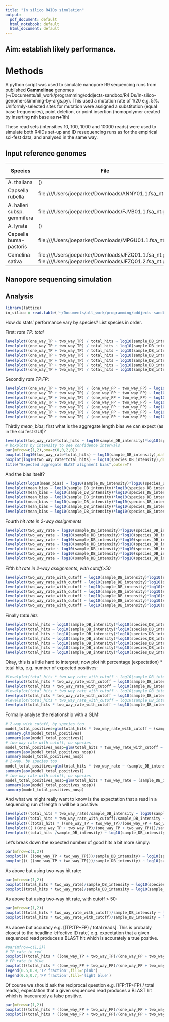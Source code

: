 ```yaml
---
title: "In silico R4IDs simulation"
output:
  pdf_document: default
  html_notebook: default
  html_document: default
---
```


## Aim: establish likely performance.

# Methods

A python script was used to simulate nanopore R9 sequencing runs from published **Cammelinae** genomes (~/Documents/all_work/programming/oddjects-sandbox/R4IDs/In-silico-genome-skimming-by-args.py). This used a mutation rate of 1/20 e.g. 5%. Uniformly-selected sites for mutation were assigned a substitution (equal base frequencies), point deletion, or point insertion (homopolymer created by inserting **n**th base as **n+1**th)

These read sets (intensities 10, 100, 1000 and 10000 reads) were used to simulate both R4IDs set-up and ID resequencing runs as for the empirical sci-fest data, and analysed in the same way.

## Input reference genomes

Species | File | Mbp | # contigs
------- | ---- | --- | ---------
A. thaliana | () | 120 | 7
Capsella rubella | file:////Users/joeparker/Downloads/ANNY01.1.fsa_nt.gz | 129 | 7,067
A. halleri subsp. gemmifera | file:////Users/joeparker/Downloads/FJVB01.1.fsa_nt.gz | 196 | 2,239
A. lyrata | () | 208 | 3645
Capsella bursa-pastoris | file:////Users/joeparker/Downloads/MPGU01.1.fsa_nt.gz | 268 | 8,186 
Camelina sativa | file:////Users/joeparker/Downloads/JFZQ01.1.fsa_nt.gz file:////Users/joeparker/Downloads/JFZQ01.2.fsa_nt.gz | 641 | 37,780

## Nanopore sequencing simulation

## Analysis

```r
library(lattice)
in_silico = read.table('~/Documents/all_work/programming/oddjects-sandbox/R4IDs/manuscript-analyses/in-silico.out.parsed.tdf',header=T,sep="\t")

```

How do stats' performance vary by species? List species in order. 

First: *rate TP: total*

```r
levelplot((one_way_TP + two_way_TP) / total_hits ~ log10(sample_DB_intensity)*log10(species_DB_intensity),data=in_silico, col.regions = heat.colors(100)[length(heat.colors(100)):1], main="All species")
levelplot((one_way_TP + two_way_TP) / total_hits ~ log10(sample_DB_intensity)*log10(species_DB_intensity),data=in_silico[in_silico$TP_species=='A-thaliana_02',], col.regions = heat.colors(100)[length(heat.colors(100)):1], main="A. thaliana",sub='120Mbp; 7 contigs')
levelplot((one_way_TP + two_way_TP) / total_hits ~ log10(sample_DB_intensity)*log10(species_DB_intensity),data=in_silico[in_silico$TP_species=='C-rubella_03',], col.regions = heat.colors(100)[length(heat.colors(100)):1], main="C. rubella",sub='129Mbp; 7,067 contigs')
levelplot((one_way_TP + two_way_TP) / total_hits ~ log10(sample_DB_intensity)*log10(species_DB_intensity),data=in_silico[in_silico$TP_species=='A-halleri_01',], col.regions = heat.colors(100)[length(heat.colors(100)):1], main="A. halleri",sub='196Mbp; 2,239 contigs')
levelplot((one_way_TP + two_way_TP) / total_hits ~ log10(sample_DB_intensity)*log10(species_DB_intensity),data=in_silico[in_silico$TP_species=='A-lyrata_04',], col.regions = heat.colors(100)[length(heat.colors(100)):1], main="A. lyrata",sub='208Mbp; 3,645 contigs')
levelplot((one_way_TP + two_way_TP) / total_hits ~ log10(sample_DB_intensity)*log10(species_DB_intensity),data=in_silico[in_silico$TP_species=='C-bursa_05',], col.regions = heat.colors(100)[length(heat.colors(100)):1], main="C. bursa",sub='268Mbp; 8,186 contigs')
levelplot((one_way_TP + two_way_TP) / total_hits ~ log10(sample_DB_intensity)*log10(species_DB_intensity),data=in_silico[in_silico$TP_species=='C-sativa_06',], col.regions = heat.colors(100)[length(heat.colors(100)):1], main="C. sativa",sub='641Mbp; 37,780 contigs')
```
Secondly *rate TP:FP*:
```r
levelplot((one_way_TP + two_way_TP) / (one_way_FP + two_way_FP) ~ log10(sample_DB_intensity)*log10(species_DB_intensity),data=in_silico, col.regions = heat.colors(100)[length(heat.colors(100)):1], main="All species")
levelplot((one_way_TP + two_way_TP) / (one_way_FP + two_way_FP) ~ log10(sample_DB_intensity)*log10(species_DB_intensity),data=in_silico[in_silico$TP_species=='A-thaliana_02',], col.regions = heat.colors(100)[length(heat.colors(100)):1], main="A. thaliana",sub='120Mbp; 7 contigs')
levelplot((one_way_TP + two_way_TP) / (one_way_FP + two_way_FP) ~ log10(sample_DB_intensity)*log10(species_DB_intensity),data=in_silico[in_silico$TP_species=='C-rubella_03',], col.regions = heat.colors(100)[length(heat.colors(100)):1], main="C. rubella",sub='129Mbp; 7,067 contigs')
levelplot((one_way_TP + two_way_TP) / (one_way_FP + two_way_FP) ~ log10(sample_DB_intensity)*log10(species_DB_intensity),data=in_silico[in_silico$TP_species=='A-halleri_01',], col.regions = heat.colors(100)[length(heat.colors(100)):1], main="A. halleri",sub='196Mbp; 2,239 contigs')
levelplot((one_way_TP + two_way_TP) / (one_way_FP + two_way_FP) ~ log10(sample_DB_intensity)*log10(species_DB_intensity),data=in_silico[in_silico$TP_species=='A-lyrata_04',], col.regions = heat.colors(100)[length(heat.colors(100)):1], main="A. lyrata",sub='208Mbp; 3,645 contigs')
levelplot((one_way_TP + two_way_TP) / (one_way_FP + two_way_FP) ~ log10(sample_DB_intensity)*log10(species_DB_intensity),data=in_silico[in_silico$TP_species=='C-bursa_05',], col.regions = heat.colors(100)[length(heat.colors(100)):1], main="C. bursa",sub='268Mbp; 8,186 contigs')
levelplot((one_way_TP + two_way_TP) / (one_way_FP + two_way_FP) ~ log10(sample_DB_intensity)*log10(species_DB_intensity),data=in_silico[in_silico$TP_species=='C-sativa_06',], col.regions = heat.colors(100)[length(heat.colors(100)):1], main="C. sativa",sub='641Mbp; 37,780 contigs')
```

Thirdly *mean_bias*; first what is the aggregate length bias we can expect (as in the sci fest GUI)?
```r
levelplot(two_way_rate*total_hits ~ log10(sample_DB_intensity)*log10(species_DB_intensity),data=in_silico, at=seq(0,3000,length.out=31), col.regions = heat.colors(31)[length(heat.colors(31)):1], main="Expected aggregate BLAST alignment bias",xlab='log10 sample reads resequenced', ylab='log10 R4ID database training reads')
# boxplots by intensity to see confidence intervals
par(mfrow=c(1,2),oma=c(0,0,2,0))
boxplot(log10(two_way_rate*total_hits) ~ log10(sample_DB_intensity),data=in_silico,xlab='log10 sample reads resequenced', ylab='Expected aggregate BLAST alignment bias')
boxplot(log10(two_way_rate*total_hits) ~ log10(species_DB_intensity),data=in_silico,xlab='log10 R4ID database training reads', ylab='Expected aggregate BLAST alignment bias')
title("Expected aggregate BLAST alignment bias",outer=T)
```
And the bias itself?
```r
levelplot(log10(mean_bias) ~ log10(sample_DB_intensity)*log10(species_DB_intensity),data=in_silico, col.regions = heat.colors(100)[length(heat.colors(100)):1], main="All species")
levelplot(mean_bias ~ log10(sample_DB_intensity)*log10(species_DB_intensity),data=in_silico[in_silico$TP_species=='A-thaliana_02',], col.regions = heat.colors(100)[length(heat.colors(100)):1], main="A. thaliana",sub='120Mbp; 7 contigs')
levelplot(mean_bias ~ log10(sample_DB_intensity)*log10(species_DB_intensity),data=in_silico[in_silico$TP_species=='C-rubella_03',], col.regions = heat.colors(100)[length(heat.colors(100)):1], main="C. rubella",sub='129Mbp; 7,067 contigs')
levelplot(mean_bias ~ log10(sample_DB_intensity)*log10(species_DB_intensity),data=in_silico[in_silico$TP_species=='A-halleri_01',], col.regions = heat.colors(100)[length(heat.colors(100)):1], main="A. halleri",sub='196Mbp; 2,239 contigs')
levelplot(mean_bias ~ log10(sample_DB_intensity)*log10(species_DB_intensity),data=in_silico[in_silico$TP_species=='A-lyrata_04',], col.regions = heat.colors(100)[length(heat.colors(100)):1], main="A. lyrata",sub='208Mbp; 3,645 contigs')
levelplot(mean_bias ~ log10(sample_DB_intensity)*log10(species_DB_intensity),data=in_silico[in_silico$TP_species=='C-bursa_05',], col.regions = heat.colors(100)[length(heat.colors(100)):1], main="C. bursa",sub='268Mbp; 8,186 contigs')
levelplot(mean_bias ~ log10(sample_DB_intensity)*log10(species_DB_intensity),data=in_silico[in_silico$TP_species=='C-sativa_06',], col.regions = heat.colors(100)[length(heat.colors(100)):1], main="C. sativa",sub='641Mbp; 37,780 contigs')
```

Fourth *hit rate in 2-way assignments*
```r
levelplot(two_way_rate ~ log10(sample_DB_intensity)*log10(species_DB_intensity),data=in_silico, col.regions = heat.colors(100)[length(heat.colors(100)):1], main="All species")
levelplot(two_way_rate ~ log10(sample_DB_intensity)*log10(species_DB_intensity),data=in_silico[in_silico$TP_species=='A-thaliana_02',], col.regions = heat.colors(100)[length(heat.colors(100)):1], main="A. thaliana",sub='120Mbp; 7 contigs')
levelplot(two_way_rate ~ log10(sample_DB_intensity)*log10(species_DB_intensity),data=in_silico[in_silico$TP_species=='C-rubella_03',], col.regions = heat.colors(100)[length(heat.colors(100)):1], main="C. rubella",sub='129Mbp; 7,067 contigs')
levelplot(two_way_rate ~ log10(sample_DB_intensity)*log10(species_DB_intensity),data=in_silico[in_silico$TP_species=='A-halleri_01',], col.regions = heat.colors(100)[length(heat.colors(100)):1], main="A. halleri",sub='196Mbp; 2,239 contigs')
levelplot(two_way_rate ~ log10(sample_DB_intensity)*log10(species_DB_intensity),data=in_silico[in_silico$TP_species=='A-lyrata_04',], col.regions = heat.colors(100)[length(heat.colors(100)):1], main="A. lyrata",sub='208Mbp; 3,645 contigs')
levelplot(two_way_rate ~ log10(sample_DB_intensity)*log10(species_DB_intensity),data=in_silico[in_silico$TP_species=='C-bursa_05',], col.regions = heat.colors(100)[length(heat.colors(100)):1], main="C. bursa",sub='268Mbp; 8,186 contigs')
levelplot(two_way_rate ~ log10(sample_DB_intensity)*log10(species_DB_intensity),data=in_silico[in_silico$TP_species=='C-sativa_06',], col.regions = heat.colors(100)[length(heat.colors(100)):1], main="C. sativa",sub='641Mbp; 37,780 contigs')
```

Fifth *hit rate in 2-way assignments, with cutoff>50*
```r
levelplot(two_way_rate_with_cutoff ~ log10(sample_DB_intensity)*log10(species_DB_intensity),data=in_silico, col.regions = heat.colors(100)[length(heat.colors(100)):1], main="All species")
levelplot(two_way_rate_with_cutoff ~ log10(sample_DB_intensity)*log10(species_DB_intensity),data=in_silico[in_silico$TP_species=='A-thaliana_02',], col.regions = heat.colors(100)[length(heat.colors(100)):1], main="A. thaliana",sub='120Mbp; 7 contigs')
levelplot(two_way_rate_with_cutoff ~ log10(sample_DB_intensity)*log10(species_DB_intensity),data=in_silico[in_silico$TP_species=='C-rubella_03',], col.regions = heat.colors(100)[length(heat.colors(100)):1], main="C. rubella",sub='129Mbp; 7,067 contigs')
levelplot(two_way_rate_with_cutoff ~ log10(sample_DB_intensity)*log10(species_DB_intensity),data=in_silico[in_silico$TP_species=='A-halleri_01',], col.regions = heat.colors(100)[length(heat.colors(100)):1], main="A. halleri",sub='196Mbp; 2,239 contigs')
levelplot(two_way_rate_with_cutoff ~ log10(sample_DB_intensity)*log10(species_DB_intensity),data=in_silico[in_silico$TP_species=='A-lyrata_04',], col.regions = heat.colors(100)[length(heat.colors(100)):1], main="A. lyrata",sub='208Mbp; 3,645 contigs')
levelplot(two_way_rate_with_cutoff ~ log10(sample_DB_intensity)*log10(species_DB_intensity),data=in_silico[in_silico$TP_species=='C-bursa_05',], col.regions = heat.colors(100)[length(heat.colors(100)):1], main="C. bursa",sub='268Mbp; 8,186 contigs')
levelplot(two_way_rate_with_cutoff ~ log10(sample_DB_intensity)*log10(species_DB_intensity),data=in_silico[in_silico$TP_species=='C-sativa_06',], col.regions = heat.colors(100)[length(heat.colors(100)):1], main="C. sativa",sub='641Mbp; 37,780 contigs')
```

Finally *total hits*
```r
levelplot(total_hits ~ log10(sample_DB_intensity)*log10(species_DB_intensity),data=in_silico, col.regions = heat.colors(100)[length(heat.colors(100)):1], main="All species")
levelplot(total_hits ~ log10(sample_DB_intensity)*log10(species_DB_intensity),data=in_silico[in_silico$TP_species=='A-thaliana_02',], col.regions = heat.colors(100)[length(heat.colors(100)):1], main="A. thaliana",sub='120Mbp; 7 contigs')
levelplot(total_hits ~ log10(sample_DB_intensity)*log10(species_DB_intensity),data=in_silico[in_silico$TP_species=='C-rubella_03',], col.regions = heat.colors(100)[length(heat.colors(100)):1], main="C. rubella",sub='129Mbp; 7,067 contigs')
levelplot(total_hits ~ log10(sample_DB_intensity)*log10(species_DB_intensity),data=in_silico[in_silico$TP_species=='A-halleri_01',], col.regions = heat.colors(100)[length(heat.colors(100)):1], main="A. halleri",sub='196Mbp; 2,239 contigs')
levelplot(total_hits ~ log10(sample_DB_intensity)*log10(species_DB_intensity),data=in_silico[in_silico$TP_species=='A-lyrata_04',], col.regions = heat.colors(100)[length(heat.colors(100)):1], main="A. lyrata",sub='208Mbp; 3,645 contigs')
levelplot(total_hits ~ log10(sample_DB_intensity)*log10(species_DB_intensity),data=in_silico[in_silico$TP_species=='C-bursa_05',], col.regions = heat.colors(100)[length(heat.colors(100)):1], main="C. bursa",sub='268Mbp; 8,186 contigs')
levelplot(total_hits ~ log10(sample_DB_intensity)*log10(species_DB_intensity),data=in_silico[in_silico$TP_species=='C-sativa_06',], col.regions = heat.colors(100)[length(heat.colors(100)):1], main="C. sativa",sub='641Mbp; 37,780 contigs')
```

Okay, this is a little hard to interpret; now plot hit percentage (expectation) * total hits, e.g. number of expected positives:
```r
#levelplot(total_hits * two_way_rate_with_cutoff ~ log10(sample_DB_intensity)*log10(species_DB_intensity),data=in_silico, at=seq(0,6500,length.out=30), col.regions = heat.colors(30)[length(heat.colors(30)):1], main="All species")
levelplot(total_hits * two_way_rate_with_cutoff ~ log10(sample_DB_intensity)*log10(species_DB_intensity),data=in_silico[in_silico$TP_species=='A-thaliana_02',], at=seq(0,6500,length.out=30), col.regions = heat.colors(30)[length(heat.colors(30)):1], main="A. thaliana",sub='120Mbp; 7 contigs',xlab='log10 sample reads resequenced',ylab='log10 R4ID database training reads')
levelplot(total_hits * two_way_rate_with_cutoff ~ log10(sample_DB_intensity)*log10(species_DB_intensity),data=in_silico[in_silico$TP_species=='C-rubella_03',], at=seq(0,6500,length.out=30), col.regions = heat.colors(30)[length(heat.colors(30)):1], main="C. rubella",sub='129Mbp; 7,067 contigs',xlab='log10 sample reads resequenced',ylab='log10 R4ID database training reads')
#levelplot(total_hits * two_way_rate_with_cutoff ~ log10(sample_DB_intensity)*log10(species_DB_intensity),data=in_silico[in_silico$TP_species=='A-halleri_01',], at=seq(0,6500,length.out=30), col.regions = heat.colors(30)[length(heat.colors(30)):1], main="A. halleri",sub='196Mbp; 2,239 contigs',xlab='log10 sample reads resequenced',ylab='log10 R4ID database training reads')
levelplot(total_hits * two_way_rate_with_cutoff ~ log10(sample_DB_intensity)*log10(species_DB_intensity),data=in_silico[in_silico$TP_species=='A-lyrata_04',], at=seq(0,6500,length.out=30), col.regions = heat.colors(30)[length(heat.colors(30)):1], main="A. lyrata",sub='208Mbp; 3,645 contigs',xlab='log10 sample reads resequenced',ylab='log10 R4ID database training reads')
#levelplot(total_hits * two_way_rate_with_cutoff ~ log10(sample_DB_intensity)*log10(species_DB_intensity),data=in_silico[in_silico$TP_species=='C-bursa_05',], at=seq(0,6500,length.out=30), col.regions = heat.colors(30)[length(heat.colors(30)):1], main="C. bursa",sub='268Mbp; 8,186 contigs',xlab='log10 sample reads resequenced',ylab='log10 R4ID database training reads')
levelplot(total_hits * two_way_rate_with_cutoff ~ log10(sample_DB_intensity)*log10(species_DB_intensity),data=in_silico[in_silico$TP_species=='C-sativa_06',], at=seq(0,6500,length.out=30), col.regions = heat.colors(30)[length(heat.colors(30)):1], main="C. sativa",sub='641Mbp; 37,780 contigs',xlab='log10 sample reads resequenced',ylab='log10 R4ID database training reads')
```

Formally analyse the relationship with a GLM:
```r
# 2-way with cutoff, by species too
model_total_positives=glm(total_hits * two_way_rate_with_cutoff ~ (sample_DB_intensity)*(species_DB_intensity)*TP_species,data=in_silico)
summary.glm(model_total_positives)
summary(aov(model_total_positives))
# two-way rate with cutoff, no species
model_total_positives_nosp=glm(total_hits * two_way_rate_with_cutoff ~ (sample_DB_intensity)*(species_DB_intensity),data=in_silico)
summary(aov(model_total_positives_nosp))
summary(model_total_positives_nosp)
# 2-way, by species too
model_total_positives=glm(total_hits * two_way_rate ~ (sample_DB_intensity)*(species_DB_intensity)*TP_species,data=in_silico)
summary(aov(model_total_positives))
# two-way rate with cutoff, no species
model_total_positives_nosp=glm(total_hits * two_way_rate ~ (sample_DB_intensity)*(species_DB_intensity),data=in_silico)
summary(aov(model_total_positives_nosp))
summary(model_total_positives_nosp)
```
And what we might really want to know is the expectation that a read in a sequencing run of length n will be a positive:
```r
levelplot((total_hits * two_way_rate)/sample_DB_intensity ~ log10(sample_DB_intensity)*log10(species_DB_intensity),data=in_silico, col.regions = heat.colors(100)[length(heat.colors(100)):1], main="All species: TP hit expectation")
levelplot((total_hits * two_way_rate_with_cutoff)/sample_DB_intensity ~ log10(sample_DB_intensity)*log10(species_DB_intensity),data=in_silico, col.regions = heat.colors(100)[length(heat.colors(100)):1], main="All species: TP hit expectation with cutoff")
levelplot(((total_hits * ((one_way_TP + two_way_TP)/(one_way_FP + two_way_FP+one_way_TP+two_way_TP)))/sample_DB_intensity) ~ log10(sample_DB_intensity)*log10(species_DB_intensity),data=in_silico, col.regions = heat.colors(100)[length(heat.colors(100)):1], main="All species: Accuracy expectation (TP:TP+FP)/total reads")
levelplot((( ((one_way_TP + two_way_TP)/(one_way_FP + two_way_FP)))/sample_DB_intensity) ~ log10(sample_DB_intensity)*log10(species_DB_intensity),data=in_silico, col.regions = heat.colors(100)[length(heat.colors(100)):1], main="All species: Accuracy")
levelplot((total_hits /sample_DB_intensity) ~ log10(sample_DB_intensity)*log10(species_DB_intensity),data=in_silico, col.regions = heat.colors(100)[length(heat.colors(100)):1], main="All species: total hit rate (all reads)")
```

Let's break down the expected number of good hits a bit more simply:
```r
par(mfrow=c(1,2))
boxplot((( ((one_way_TP + two_way_TP)))/sample_DB_intensity) ~ log10(species_DB_intensity),data=in_silico, col.regions = heat.colors(100)[length(heat.colors(100)):1], main="All species",xlab='log10 reference DB size',ylab='true hits / total reads')
boxplot((( ((one_way_TP + two_way_TP)))/sample_DB_intensity) ~ log10(sample_DB_intensity),data=in_silico, col.regions = heat.colors(100)[length(heat.colors(100)):1], main="All species",xlab='log10 total reads size',ylab='true hits / total reads')
```

As above but using two-way hit rate:
```r
par(mfrow=c(1,2))
boxplot((total_hits * two_way_rate)/sample_DB_intensity ~ log10(species_DB_intensity),data=in_silico, col.regions = heat.colors(100)[length(heat.colors(100)):1], main="All species",xlab='log10 reference DB size',ylab='two-way expected hits / total reads')
boxplot((total_hits * two_way_rate)/sample_DB_intensity ~ log10(sample_DB_intensity),data=in_silico, col.regions = heat.colors(100)[length(heat.colors(100)):1], main="All species",xlab='log10 total reads size',ylab='two-way expected hits / total reads')
```

As above but using two-way hit rate, with cutoff > 50:
```r
par(mfrow=c(1,2))
boxplot((total_hits * two_way_rate_with_cutoff)/sample_DB_intensity ~ log10(species_DB_intensity),data=in_silico, col.regions = heat.colors(100)[length(heat.colors(100)):1], main="All species",xlab='log10 reference DB size',ylab='two-way expected hits (cutoff) / total reads')
boxplot((total_hits * two_way_rate_with_cutoff)/sample_DB_intensity ~ log10(sample_DB_intensity),data=in_silico, col.regions = heat.colors(100)[length(heat.colors(100)):1], main="All species",xlab='log10 total reads size',ylab='two-way expected hits (with cutoff) / total reads')
```

As above but accuracy e.g. [(TP:TP+FP) / total reads]. This is probably closest to the headline 'effective ID rate', e.g. expectation that a given sequenced read produces a BLAST hit which is accurately a true positive.
```r
#par(mfrow=c(1,2))
# TP rate in red
boxplot(((total_hits * ((one_way_TP + two_way_TP)/(one_way_FP + two_way_FP+one_way_TP+two_way_TP)))/sample_DB_intensity) ~ log10(species_DB_intensity),data=in_silico, xlab='log10 R4ID database training reads',ylab='Accuracy expectation (TP:TP+FP)/total reads',col=rgb(1,0,0,0.6))
# FP rate in blue
boxplot(((total_hits * ((one_way_FP + two_way_FP)/(one_way_FP + two_way_FP+one_way_TP+two_way_TP)))/sample_DB_intensity) ~ log10(sample_DB_intensity),data=in_silico, add=T,col=rgb(0,0,1,0.4))
legend(0.5,0.9,'TP fraction',fill='pink')
legend(0.5,0.7,'FP fraction',fill='light blue')
```

Of course we should ask the reciprocal question e.g. [(FP:TP+FP) / total reads], expectation that a given sequenced read produces a BLAST hit which is inaccurately a false positive.
```r
par(mfrow=c(1,2))
boxplot(((total_hits * ((one_way_FP + two_way_FP)/(one_way_FP + two_way_FP+one_way_TP+two_way_TP)))/sample_DB_intensity) ~ log10(species_DB_intensity),data=in_silico, xlab='log10 reference DB size',ylab='Miss expectation (FP:TP+FP)/total reads')
boxplot(((total_hits * ((one_way_FP + two_way_FP)/(one_way_FP + two_way_FP+one_way_TP+two_way_TP)))/sample_DB_intensity) ~ log10(sample_DB_intensity),data=in_silico, xlab='log10 total reads size')
```